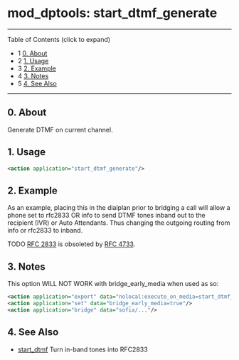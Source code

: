 
# mod_dptools: start_dtmf_generate 

 

---

Table of Contents (click to expand)

* 1 [0\. About](#-freeswitch--mod_dptools-start_dtmf_generate-)
* 2 [1\. Usage](#-freeswitch--mod_dptools-start_dtmf_generate-)
* 3 [2\. Example](#-freeswitch--mod_dptools-start_dtmf_generate-)
* 4 [3\. Notes](#-freeswitch--mod_dptools-start_dtmf_generate-)
* 5 [4\. See Also](#-freeswitch--mod_dptools-start_dtmf_generate-)

---

## 0\. About

Generate DTMF on current channel.

  
## 1\. Usage

```xml
<action application="start_dtmf_generate"/>
```

## 2\. Example

As an example, placing this in the dialplan prior to bridging a call will allow a phone set to rfc2833 OR info to send DTMF tones inband out to the recipient (IVR) or Auto Attendants. Thus changing the outgoing routing from info or rfc2833 to inband.

TODO [RFC 2833](https://tools.ietf.org/html/rfc2833) is obsoleted by [RFC 4733](https://tools.ietf.org/html/rfc4733).

## 3\. Notes

This option WILL NOT WORK with bridge\_early\_media when used as so:

```xml
<action application="export" data="nolocal:execute_on_media=start_dtmf_generate"/>
<action application="set" data="bridge_early_media=true"/>
<action application="bridge" data="sofia/..."/>
```

## 4\. See Also

* [start\_dtmf](./6587132.mdx#0-about) Turn in-band tones into RFC2833

  

